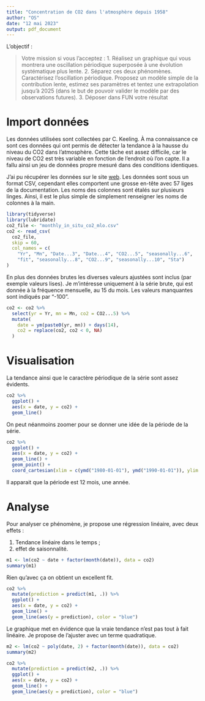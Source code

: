 ```yaml
---
title: "Concentration de CO2 dans l'atmosphère depuis 1958"
author: "OS"
date: "12 mai 2023"
output: pdf_document
---
```


L'objectif :

> Votre mission si vous l'acceptez :
> 1. Réalisez un graphique qui vous montrera une oscillation périodique superposée à une évolution systématique plus lente.
> 2. Séparez ces deux phénomènes. Caractérisez l'oscillation périodique. Proposez un modèle simple de la contribution lente, estimez ses paramètres et tentez une extrapolation jusqu'à 2025 (dans le but de pouvoir valider le modèle par des observations futures).
> 3. Déposer dans FUN votre résultat

# Import données

Les données utilisées sont collectées par C. Keeling. À ma connaissance ce sont ces
données qui ont permis de détecter la tendance à la hausse du niveau du CO2 dans
l'atmosphère. Cette tâche est assez difficile, car le niveau de CO2 est très
variable en fonction de l'endroit où l'on capte. Il a fallu ainsi un jeu
de données propre mesuré dans des conditions identiques.

J'ai pu récupérer les données sur le site [web](https://scrippsco2.ucsd.edu/data/atmospheric_co2/primary_mlo_co2_record.html).
Les données sont sous un format CSV, cependant elles comportent une
grosse en-tête avec 57 liges de la documentation. Les noms des colonnes sont
étalés sur plusieurs linges. Ainsi, il est le plus simple de simplement
renseigner les noms de colonnes à la main.

```r
library(tidyverse)
library(lubridate)
co2_file <- "monthly_in_situ_co2_mlo.csv"
co2 <- read_csv(
  co2_file,
  skip = 60,
  col_names = c(
    "Yr", "Mn", "Date...3", "Date...4", "CO2...5", "seasonally...6", 
    "fit", "seasonally...8", "CO2...9", "seasonally...10", "Sta")
)
```

En plus des données brutes
les diverses valeurs ajustées sont inclus (par exemple valeurs lises).
Je m'intéresse uniquement à la série brute, qui est donnée à la fréquence
mensuelle, au 15 du mois. Les valeurs manquantes sont indiqués par "-100".

```r
co2 <- co2 %>%
  select(yr = Yr, mn = Mn, co2 = CO2...5) %>%
  mutate(
    date = ym(paste0(yr, mn)) + days(14),
    co2 = replace(co2, co2 < 0, NA)
  )
```

# Visualisation

La tendance ainsi que le caractère périodique de la série sont assez évidents.

```r
co2 %>%
  ggplot() +
  aes(x = date, y = co2) +
  geom_line()
```

On peut néanmoins zoomer pour se donner une idée de la période de la série.

```r
co2 %>%
  ggplot() +
  aes(x = date, y = co2) +
  geom_line() +
  geom_point() +
  coord_cartesian(xlim = c(ymd("1980-01-01"), ymd("1990-01-01")), ylim = c(330, 360))
```

Il apparait que la période est 12 mois, une année.

# Analyse

Pour analyser ce phénomène, je propose une régression linéaire, avec deux effets :

1. Tendance linéaire dans le temps ;
2. effet de saisonnalité.

```r
m1 <- lm(co2 ~ date + factor(month(date)), data = co2)
summary(m1)
```

Rien qu'avec ça on obtient un excellent fit.

```r
co2 %>%
  mutate(prediction = predict(m1, .)) %>%
  ggplot() +
  aes(x = date, y = co2) +
  geom_line() +
  geom_line(aes(y = prediction), color = "blue")
```

Le graphique met en évidence que la vraie tendance n'est pas tout à fait
linéaire. Je propose de l'ajuster avec un terme quadratique.

```r
m2 <- lm(co2 ~ poly(date, 2) + factor(month(date)), data = co2)
summary(m2)

co2 %>%
  mutate(prediction = predict(m2, .)) %>%
  ggplot() +
  aes(x = date, y = co2) +
  geom_line() +
  geom_line(aes(y = prediction), color = "blue")
```